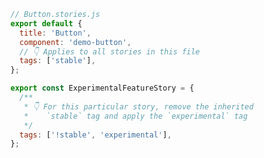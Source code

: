 ```js
// Button.stories.js
export default {
  title: 'Button',
  component: 'demo-button',
  // 👇 Applies to all stories in this file
  tags: ['stable'],
};

export const ExperimentalFeatureStory = {
  /**
   * 👇 For this particular story, remove the inherited
   *    `stable` tag and apply the `experimental` tag
   */
  tags: ['!stable', 'experimental'],
};
```
